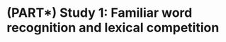 (PART\*) Study 1: Familiar word recognition and lexical competition {#part-aim1 .unnumbered}
===================


